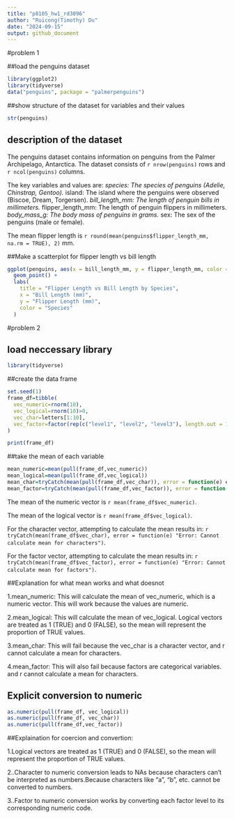 ```yaml
---
title: "p8105_hw1_rd3096"
author: "Ruicong(Timothy) Du"
date: "2024-09-15"
output: github_document
---
```

#problem 1

##load the penguins dataset
```r
library(ggplot2)
library(tidyverse)
data("penguins", package = "palmerpenguins")
```
##show structure of the dataset for variables and their values
```r
str(penguins)
```

## description of the dataset
The penguins dataset contains information on penguins from the Palmer Archipelago, Antarctica. The dataset consists of `r nrow(penguins)` rows and `r ncol(penguins)` columns.

The key variables and values are:
*species: The species of penguins (Adelie, Chinstrap, Gentoo).
*island: The island where the penguins were observed (Biscoe, Dream, Torgersen).
*bill_length_mm: The length of penguin bills in millimeters.
*flipper_length_mm: The length of penguin flippers in millimeters.
*body_mass_g: The body mass of penguins in grams.
*sex: The sex of the penguins (male or female).

The mean flipper length is `r round(mean(penguins$flipper_length_mm, na.rm = TRUE), 2)` mm.

##Make a scatterplot for flipper length vs bill length
```r
ggplot(penguins, aes(x = bill_length_mm, y = flipper_length_mm, color = species)) +
  geom_point() +
  labs(
    title = "Flipper Length vs Bill Length by Species",
    x = "Bill Length (mm)",
    y = "Flipper Length (mm)",
    color = "Species"
  ) 
```

#problem 2

## load neccessary library
```r
library(tidyverse)
```

##create the data frame
```r
set.seed(1)
frame_df=tibble(
  vec_numeric=rnorm(10),
  vec_logical=rnorm(10)>0,
  vec_char=letters[1:10],
  vec_factor=factor(rep(c("level1", "level2", "level3"), length.out = 10))
)

print(frame_df)
```

##take the mean of each variable
```r
mean_numeric=mean(pull(frame_df,vec_numeric))
mean_logical=mean(pull(frame_df,vec_logical))
mean_char=tryCatch(mean(pull(frame_df,vec_char)), error = function(e) e)
mean_factor=tryCatch(mean(pull(frame_df,vec_factor)), error = function(e) e)
```

The mean of the numeric vector is `r mean(frame_df$vec_numeric)`.

The mean of the logical vector is `r mean(frame_df$vec_logical)`.

For the character vector, attempting to calculate the mean results in: `r tryCatch(mean(frame_df$vec_char), error = function(e) "Error: Cannot calculate mean for characters")`.

For the factor vector, attempting to calculate the mean results in: `r tryCatch(mean(frame_df$vec_factor), error = function(e) "Error: Cannot calculate mean for factors")`.


##Explanation for what mean works and what doesnot

1.mean_numeric: This will calculate the mean of vec_numeric, which is a numeric vector. This will work because the values are numeric.

2.mean_logical: This will calculate the mean of vec_logical. Logical vectors are treated as 1 (TRUE) and 0 (FALSE), so the mean will represent the proportion of TRUE values.

3.mean_char: This will fail because the vec_char is a character vector, and r cannot calculate a mean for characters. 

4.mean_factor: This will also fail because factors are categorical variables. and r cannot calculate a mean for characters. 

## Explicit conversion to numeric
```r
as.numeric(pull(frame_df, vec_logical))
as.numeric(pull(frame_df, vec_char))
as.numeric(pull(frame_df,vec_factor))
```

##Explaination for coercion and convertion:

1.Logical vectors are treated as 1 (TRUE) and 0 (FALSE), so the mean will represent the proportion of TRUE values.

2..Character to numeric conversion leads to NAs because characters can't be interpreted as numbers.Because characters like "a", "b", etc. cannot be converted to numbers.

3..Factor to numeric conversion works by converting each factor level to its corresponding numeric code.                   